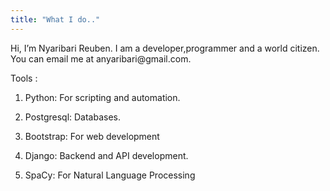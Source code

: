 ```yaml
---
title: "What I do.."
---
```


Hi, I’m Nyaribari Reuben. I am a developer,programmer and a world citizen.
You can email me at anyaribari@gmail.com.


Tools :

1. Python: For scripting and automation.

2. Postgresql: 
Databases.

3. Bootstrap: 
For web development

4. Django: 
Backend and API development.

5. SpaCy: 
For Natural Language Processing 
